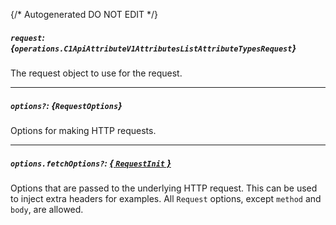 {/* Autogenerated DO NOT EDIT  */}

##### `request`: *{`operations.C1ApiAttributeV1AttributesListAttributeTypesRequest`}*
The request object to use for the request.
<Collapsible openLabel={Labels.showProperties} closeLabel={Labels.hideProperties}>
    <C1ApiAttributeV1AttributesListAttributeTypesRequest/>
</Collapsible>

---
##### `options?`: *{`RequestOptions`}*
Options for making HTTP requests.

---
##### `options.fetchOptions?`: [*{ `RequestInit` }*](https://developer.mozilla.org/en-US/docs/Web/API/Request/Request#options)
Options that are passed to the underlying HTTP request. This can be used to inject extra headers for examples. All `Request` options, except `method` and `body`, are allowed.


